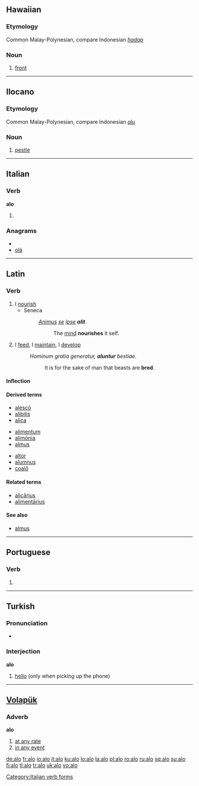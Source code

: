 {{also|Alo|alò|á-lô}}
==Hawaiian==

===Etymology===
Common Malay-Polynesian, compare Indonesian ''[[hadap]]''

===Noun===
{{haw-noun}}

# [[front]]

----

==Ilocano==

===Etymology===
Common Malay-Polynesian, compare Indonesian ''[[alu]]''

===Noun===
{{infl|ilo|noun}}

# [[pestle]]

----

==Italian==

===Verb===
'''alo'''

# {{form of|[[first-person|First-person]] [[singular]] [[present tense]]|[[alare#Italian|alare]]|lang=Italian}}

===Anagrams===
* {{alphagram|alo}}
* [[olà#Italian|olà]]

[[Category:Italian verb forms]]

----

==Latin==

===Verb===
{{la-verb|alo|alō|alere|alere|alui|aluī|altum|altum}}

# I [[nourish]]
#* Seneca
#*: ''[[Animus]] [[se]] [[ipse]] '''alit'''''.
#*:: The [[mind]] '''nourishes''' it self.
# I [[feed]], I [[maintain]], I [[develop]]
#: ''Hominum gratia generatur, '''aluntur''' bestiae.''
#:: It is for the sake of man that beasts are '''bred'''.

====Inflection====
{{la-conj-3rd|al|alu|alt}}

====Derived terms====
{{top3}}
* [[alesco|alescō]]
* [[alibilis]]
* [[alica]]
{{mid3}}
* [[alimentum]]
* [[alimonia|alimōnia]]
* [[almus]]
{{mid3}}
* [[altor]]
* [[alumnus]]
* [[coalo|coalō]]
{{bottom}}

====Related terms====
* [[alicarius|alicārius]]
* [[alimentarius|alimentārius]]

====See also====
* [[almus]]

----

==Portuguese==

===Verb===
{{pt-verb form}}

# {{pt-verb form of|[[alar]]|ar|indicative|present|singular|first}}

----

==Turkish==

===Pronunciation===
* {{IPA|ʌlɒ|lang=tr}}

===Interjection===
'''alo'''

# [[hello]] (only when picking up the phone)

----

==[[Volapük]]==

===Adverb===
'''alo'''

# [[at any rate]]
# [[in any event]]

[[de:alo]]
[[fr:alo]]
[[io:alo]]
[[it:alo]]
[[ku:alo]]
[[lo:alo]]
[[la:alo]]
[[pl:alo]]
[[ro:alo]]
[[ru:alo]]
[[sq:alo]]
[[su:alo]]
[[fi:alo]]
[[tl:alo]]
[[tr:alo]]
[[uk:alo]]
[[vo:alo]]
